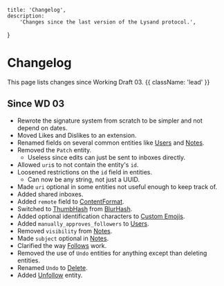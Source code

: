     title: 'Changelog',
    description:
        'Changes since the last version of the Lysand protocol.',
}

# Changelog

This page lists changes since Working Draft 03. {{ className: 'lead' }}

## Since WD 03

- Rewrote the signature system from scratch to be simpler and not depend on dates.
- Moved Likes and Dislikes to an extension.
- Renamed fields on several common entities like [Users](/entities/users) and [Notes](/entities/notes).
- Removed the `Patch` entity.
  - Useless since edits can just be sent to inboxes directly.
- Allowed `uri`s to not contain the entity's `id`.
- Loosened restrictions on the `id` field in entities.
  - Can now be any string, not just a UUID.
- Made `uri` optional in some entities not useful enough to keep track of.
- Added shared inboxes.
- Added `remote` field to [ContentFormat](/structures/content-format).
- Switched to [ThumbHash](https://evanw.github.io/thumbhash/) from [BlurHash](https://blurha.sh/).
- Added optional identification characters to [Custom Emojis](/structures/emoji).
- Added `manually_approves_followers` to [Users](/entities/users).
- Removed `visibility` from [Notes](/entities/notes).
- Made `subject` optional in [Notes](/entities/notes).
- Clarified the way [Follows](/entities/follows) work.
- Removed the use of `Undo` entities for anything except than deleting entities.
- Renamed `Undo` to [Delete](/entities/deletes).
- Added [Unfollow](/entities/unfollows) entity.